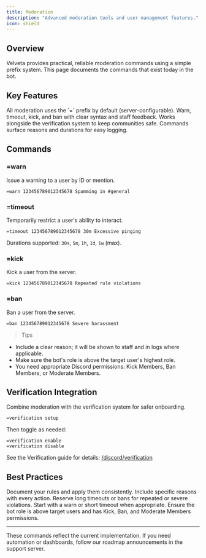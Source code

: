 ---
title: Moderation
description: "Advanced moderation tools and user management features."
icon: shield
---

## Overview

Velveta provides practical, reliable moderation commands using a simple prefix system. This page documents the commands that exist today in the bot.

## Key Features

<CardGroup cols={2}>
  <Card title="Prefix Commands" icon="keyboard">
    All moderation uses the `=` prefix by default (server-configurable).
  </Card>
  <Card title="Essential Actions" icon="tool">
    Warn, timeout, kick, and ban with clear syntax and staff feedback.
  </Card>
  <Card title="Verification Integration" icon="shield-check">
    Works alongside the verification system to keep communities safe.
  </Card>
  <Card title="Audit-Friendly" icon="file-text">
    Commands surface reasons and durations for easy logging.
  </Card>
</CardGroup>

## Commands

### =warn

Issue a warning to a user by ID or mention.

```
=warn 123456789012345678 Spamming in #general
```

### =timeout

Temporarily restrict a user's ability to interact.

```
=timeout 123456789012345678 30m Excessive pinging
```

Durations supported: `30s`, `5m`, `1h`, `1d`, `1w` (max).

### =kick

Kick a user from the server.

```
=kick 123456789012345678 Repeated rule violations
```

### =ban

Ban a user from the server.

```
=ban 123456789012345678 Severe harassment
```

> Tips
- Include a clear reason; it will be shown to staff and in logs where applicable.
- Make sure the bot's role is above the target user's highest role.
- You need appropriate Discord permissions: Kick Members, Ban Members, or Moderate Members.

## Verification Integration

Combine moderation with the verification system for safer onboarding.

```
=verification setup
```

Then toggle as needed:

```
=verification enable
=verification disable
```

See the Verification guide for details: [/discord/verification](/discord/verification)

## Best Practices

<AccordionGroup>
  <Accordion title="Be clear and consistent">
    Document your rules and apply them consistently. Include specific reasons with every action.
  </Accordion>
  <Accordion title="Use appropriate durations">
    Reserve long timeouts or bans for repeated or severe violations. Start with a warn or short timeout when appropriate.
  </Accordion>
  <Accordion title="Check permissions">
    Ensure the bot role is above target users and has Kick, Ban, and Moderate Members permissions.
  </Accordion>
</AccordionGroup>

---

<Info>
These commands reflect the current implementation. If you need automation or dashboards, follow our roadmap announcements in the support server.
</Info>
